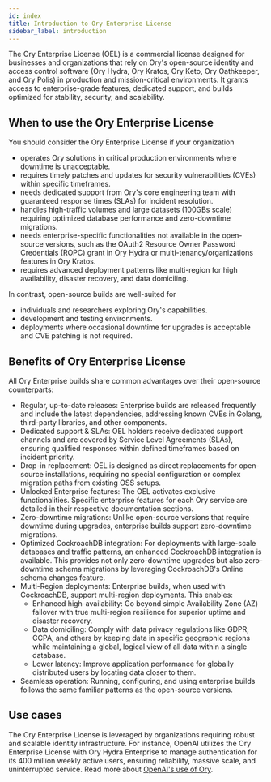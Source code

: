 ```yaml
---
id: index
title: Introduction to Ory Enterprise License
sidebar_label: introduction
---
```


The Ory Enterprise License (OEL) is a commercial license designed for businesses and organizations that rely on Ory's open-source
identity and access control software (Ory Hydra, Ory Kratos, Ory Keto, Ory Oathkeeper, and Ory Polis) in production and
mission-critical environments. It grants access to enterprise-grade features, dedicated support, and builds optimized for
stability, security, and scalability.

## When to use the Ory Enterprise License

You should consider the Ory Enterprise License if your organization

- operates Ory solutions in critical production environments where downtime is unacceptable.
- requires timely patches and updates for security vulnerabilities (CVEs) within specific timeframes.
- needs dedicated support from Ory's core engineering team with guaranteed response times (SLAs) for incident resolution.
- handles high-traffic volumes and large datasets (100GBs scale) requiring optimized database performance and zero-downtime
  migrations.
- needs enterprise-specific functionalities not available in the open-source versions, such as the OAuth2 Resource Owner Password
  Credentials (ROPC) grant in Ory Hydra or multi-tenancy/organizations features in Ory Kratos.
- requires advanced deployment patterns like multi-region for high availability, disaster recovery, and data domiciling.

In contrast, open-source builds are well-suited for

- individuals and researchers exploring Ory's capabilities.
- development and testing environments.
- deployments where occasional downtime for upgrades is acceptable and CVE patching is not required.

## Benefits of Ory Enterprise License

All Ory Enterprise builds share common advantages over their open-source counterparts:

- Regular, up-to-date releases: Enterprise builds are released frequently and include the latest dependencies, addressing known
  CVEs in Golang, third-party libraries, and other components.
- Dedicated support & SLAs: OEL holders receive dedicated support channels and are covered by Service Level Agreements (SLAs),
  ensuring qualified responses within defined timeframes based on incident priority.
- Drop-in replacement: OEL is designed as direct replacements for open-source installations, requiring no special configuration or
  complex migration paths from existing OSS setups.
- Unlocked Enterprise features: The OEL activates exclusive functionalities. Specific enterprise features for each Ory service are
  detailed in their respective documentation sections.
- Zero-downtime migrations: Unlike open-source versions that require downtime during upgrades, enterprise builds support
  zero-downtime migrations.
- Optimized CockroachDB integration: For deployments with large-scale databases and traffic patterns, an enhanced CockroachDB
  integration is available. This provides not only zero-downtime upgrades but also zero-downtime schema migrations by leveraging
  CockroachDB's Online schema changes feature.
- Multi-Region deployments: Enterprise builds, when used with CockroachDB, support multi-region deployments. This enables:
  - Enhanced high-availability: Go beyond simple Availability Zone (AZ) failover with true multi-region resilience for superior
    uptime and disaster recovery.
  - Data domiciling: Comply with data privacy regulations like GDPR, CCPA, and others by keeping data in specific geographic
    regions while maintaining a global, logical view of all data within a single database.
  - Lower latency: Improve application performance for globally distributed users by locating data closer to them.
- Seamless operation: Running, configuring, and using enterprise builds follows the same familiar patterns as the open-source
  versions.

## Use cases

The Ory Enterprise License is leveraged by organizations requiring robust and scalable identity infrastructure. For instance,
OpenAI utilizes the Ory Enterprise License with Ory Hydra Enterprise to manage authentication for its 400 million weekly active
users, ensuring reliability, massive scale, and uninterrupted service. Read more about
[OpenAI's use of Ory](https://www.ory.sh/case-studies/openai).
